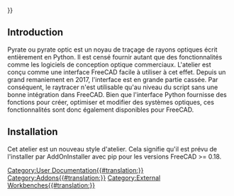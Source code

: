 <languages/>
{{UnfinishedDocu{{#translation:}}}}

== Introduction ==

{{TOCright}}

Pyrate ou pyrate optic est un noyau de traçage de rayons optiques écrit entièrement en Python. Il est censé fournir autant que des fonctionnalités comme les logiciels de conception optique commerciaux. L'atelier est conçu comme une interface FreeCAD facile à utiliser à cet effet. Depuis un grand remaniement en 2017, l'interface est en grande partie cassée. Par conséquent, le raytracer n'est utilisable qu'au niveau du script sans une bonne intégration dans FreeCAD. Bien que l'interface Python fournisse des fonctions pour créer, optimiser et modifier des systèmes optiques, ces fonctionnalités sont donc également disponibles pour FreeCAD.

<span id="Install"></span>
==Installation==

Cet atelier est un nouveau style d'atelier. Cela signifie qu'il est prévu de l'installer par AddOnInstaller avec pip pour les versions FreeCAD >= 0.18.

[[Category:User Documentation{{#translation:}}]]
[[Category:Addons{{#translation:}}]]
[[Category:External Workbenches{{#translation:}}]]
{{clear}}